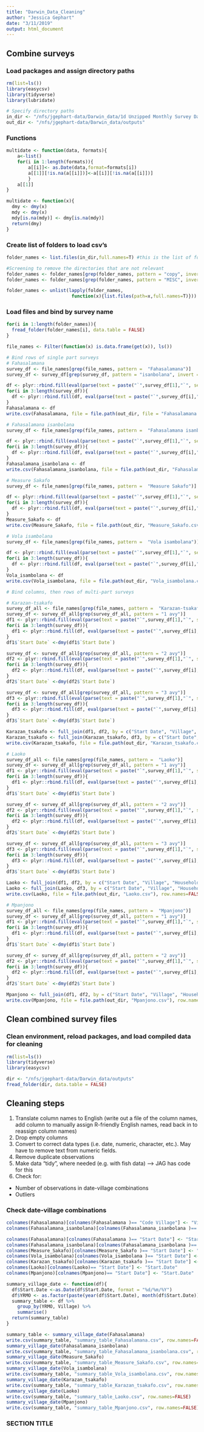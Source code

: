 ```yaml
---
title: "Darwin_Data_Cleaning"
author: "Jessica Gephart"
date: "3/11/2019"
output: html_document
---
```


## Combine surveys

### Load packages and assign directory paths
```r
rm(list=ls())
library(easycsv)
library(tidyverse)
library(lubridate)

# Specify directory paths
in_dir <- "/nfs/jgephart-data/Darwin_data/1d Unzipped Monthly Survey Data" 
out_dir <- "/nfs/jgephart-data/Darwin_data/outputs"
```

### Functions
```r
multidate <- function(data, formats){
    a<-list()
    for(i in 1:length(formats)){
        a[[i]]<- as.Date(data,format=formats[i])
        a[[1]][!is.na(a[[i]])]<-a[[i]][!is.na(a[[i]])]
        }
    a[[1]]
}

multidate <- function(x){
  dmy <- dmy(x) 
  mdy <- dmy(x) 
  mdy[is.na(mdy)] <- dmy[is.na(mdy)] 
  return(dmy)
}

```


### Create list of folders to load csv's
```r
folder_names <- list.files(in_dir,full.names=T) #this is the list of folder with RAW data information

#Screening to remove the directories that are not relevant
folder_names <- folder_names[grep(folder_names, pattern = "copy", invert = TRUE)]
folder_names <- folder_names[grep(folder_names, pattern = "MISC", invert = TRUE)]

folder_names <- unlist(lapply(folder_names,
                        function(x){list.files(path=x,full.names=T)}))

```

### Load files and bind by survey name
```r

for(i in 1:length(folder_names)){
  fread_folder(folder_names[i], data.table = FALSE)
}

file_names <- Filter(function(x) is.data.frame(get(x)), ls())

# Bind rows of single part surveys
# Fahasalamana
survey_df <- file_names[grep(file_names, pattern =  "Fahasalamana")] 
survey_df <- survey_df[grep(survey_df, pattern = "isanbolana", invert = TRUE)]

df <- plyr::rbind.fill(eval(parse(text = paste("`",survey_df[1],"`", sep=""))), eval(parse(text = paste("`",survey_df[2],"`", sep=""))))
for(i in 3:length(survey_df)){
  df <- plyr::rbind.fill(df, eval(parse(text = paste("`",survey_df[i],"`", sep=""))))
}
Fahasalamana <- df
write.csv(Fahasalamana, file = file.path(out_dir, file = "Fahasalamana.csv"), row.names=FALSE)

# Fahasalamana isanbolana
survey_df <- file_names[grep(file_names, pattern =  "Fahasalamana isanbolana")]

df <- plyr::rbind.fill(eval(parse(text = paste("`",survey_df[1],"`", sep=""))), eval(parse(text = paste("`",survey_df[2],"`", sep=""))))
for(i in 3:length(survey_df)){
  df <- plyr::rbind.fill(df, eval(parse(text = paste("`",survey_df[i],"`", sep=""))))
}
Fahasalamana_isanbolana <- df
write.csv(Fahasalamana_isanbolana, file = file.path(out_dir, "Fahasalamana_isanbolana.csv"), row.names=FALSE)

# Measure Sakafo
survey_df <- file_names[grep(file_names, pattern =  "Measure Sakafo")]

df <- plyr::rbind.fill(eval(parse(text = paste("`",survey_df[1],"`", sep=""))), eval(parse(text = paste("`",survey_df[2],"`", sep=""))))
for(i in 3:length(survey_df)){
  df <- plyr::rbind.fill(df, eval(parse(text = paste("`",survey_df[i],"`", sep=""))))
}
Measure_Sakafo <- df
write.csv(Measure_Sakafo, file = file.path(out_dir, "Measure_Sakafo.csv"), row.names=FALSE)

# Vola isambolana
survey_df <- file_names[grep(file_names, pattern =  "Vola isambolana")]

df <- plyr::rbind.fill(eval(parse(text = paste("`",survey_df[1],"`", sep=""))), eval(parse(text = paste("`",survey_df[2],"`", sep=""))))
for(i in 3:length(survey_df)){
  df <- plyr::rbind.fill(df, eval(parse(text = paste("`",survey_df[i],"`", sep=""))))
}
Vola_isambolana <- df
write.csv(Vola_isambolana, file = file.path(out_dir, "Vola_isambolana.csv"), row.names=FALSE)

# Bind columns, then rows of multi-part surveys

# Karazan-tsakafo
survey_df_all <- file_names[grep(file_names, pattern =  "Karazan-tsakafo")]
survey_df <- survey_df_all[grep(survey_df_all, pattern = "1 avy")]
df1 <- plyr::rbind.fill(eval(parse(text = paste("`",survey_df[1],"`", sep=""))), eval(parse(text = paste("`",survey_df[2],"`", sep=""))))
for(i in 3:length(survey_df)){
  df1 <- plyr::rbind.fill(df, eval(parse(text = paste("`",survey_df[i],"`", sep=""))))
}
df1$`Start Date` <-dmy(df1$`Start Date`)

survey_df <- survey_df_all[grep(survey_df_all, pattern = "2 avy")]
df2 <- plyr::rbind.fill(eval(parse(text = paste("`",survey_df[1],"`", sep=""))), eval(parse(text = paste("`",survey_df[2],"`", sep=""))))
for(i in 3:length(survey_df)){
  df2 <- plyr::rbind.fill(df, eval(parse(text = paste("`",survey_df[i],"`", sep=""))))
}
df2$`Start Date` <-dmy(df2$`Start Date`)

survey_df <- survey_df_all[grep(survey_df_all, pattern = "3 avy")]
df3 <- plyr::rbind.fill(eval(parse(text = paste("`",survey_df[1],"`", sep=""))), eval(parse(text = paste("`",survey_df[2],"`", sep=""))))
for(i in 3:length(survey_df)){
  df3 <- plyr::rbind.fill(df, eval(parse(text = paste("`",survey_df[i],"`", sep=""))))
}
df3$`Start Date` <-dmy(df3$`Start Date`)

Karazan_tsakafo <- full_join(df1, df2, by = c("Start Date", "Village", "Household"))
Karazan_tsakafo <- full_join(Karazan_tsakafo, df3, by = c("Start Date", "Village", "Household"))
write.csv(Karazan_tsakafo, file = file.path(out_dir, "Karazan_tsakafo.csv"), row.names=FALSE)

# Laoko
survey_df_all <- file_names[grep(file_names, pattern =  "Laoko")]
survey_df <- survey_df_all[grep(survey_df_all, pattern = "1 avy")]
df1 <- plyr::rbind.fill(eval(parse(text = paste("`",survey_df[1],"`", sep=""))), eval(parse(text = paste("`",survey_df[2],"`", sep=""))))
for(i in 3:length(survey_df)){
  df1 <- plyr::rbind.fill(df, eval(parse(text = paste("`",survey_df[i],"`", sep=""))))
}
df1$`Start Date` <-dmy(df1$`Start Date`)

survey_df <- survey_df_all[grep(survey_df_all, pattern = "2 avy")]
df2 <- plyr::rbind.fill(eval(parse(text = paste("`",survey_df[1],"`", sep=""))), eval(parse(text = paste("`",survey_df[2],"`", sep=""))))
for(i in 3:length(survey_df)){
  df2 <- plyr::rbind.fill(df, eval(parse(text = paste("`",survey_df[i],"`", sep=""))))
}
df2$`Start Date` <-dmy(df2$`Start Date`)

survey_df <- survey_df_all[grep(survey_df_all, pattern = "3 avy")]
df3 <- plyr::rbind.fill(eval(parse(text = paste("`",survey_df[1],"`", sep=""))), eval(parse(text = paste("`",survey_df[2],"`", sep=""))))
for(i in 3:length(survey_df)){
  df3 <- plyr::rbind.fill(df, eval(parse(text = paste("`",survey_df[i],"`", sep=""))))
}
df3$`Start Date` <-dmy(df3$`Start Date`)

Laoko <- full_join(df1, df2, by = c("Start Date", "Village", "Household"))
Laoko <- full_join(Laoko, df3, by = c("Start Date", "Village", "Household"))
write.csv(Laoko, file = file.path(out_dir, "Laoko.csv"), row.names=FALSE)

# Mpanjono
survey_df_all <- file_names[grep(file_names, pattern =  "Mpanjono")]
survey_df <- survey_df_all[grep(survey_df_all, pattern = "1 avy")]
df1 <- plyr::rbind.fill(eval(parse(text = paste("`",survey_df[1],"`", sep=""))), eval(parse(text = paste("`",survey_df[2],"`", sep=""))))
for(i in 3:length(survey_df)){
  df1 <- plyr::rbind.fill(df, eval(parse(text = paste("`",survey_df[i],"`", sep=""))))
}
df1$`Start Date` <-dmy(df1$`Start Date`)

survey_df <- survey_df_all[grep(survey_df_all, pattern = "2 avy")]
df2 <- plyr::rbind.fill(eval(parse(text = paste("`",survey_df[1],"`", sep=""))), eval(parse(text = paste("`",survey_df[2],"`", sep=""))))
for(i in 3:length(survey_df)){
  df2 <- plyr::rbind.fill(df, eval(parse(text = paste("`",survey_df[i],"`", sep=""))))
}
df2$`Start Date` <-dmy(df2$`Start Date`)

Mpanjono <- full_join(df1, df2, by = c("Start Date", "Village", "Household"))
write.csv(Mpanjono, file = file.path(out_dir, "Mpanjono.csv"), row.names=FALSE)

```

## Clean combined survey files

### Clean environment, reload packages, and load compiled data for cleaning
```r
rm(list=ls())
library(tidyverse)
library(easycsv)

dir <- "/nfs/jgephart-data/Darwin_data/outputs"
fread_folder(dir, data.table = FALSE)

```

## Cleaning steps
1. Translate column names to English (write out a file of the column names, add column to manually assign R-friendly English names, read back in to reassign column names)
2. Drop empty columns
3. Convert to correct data types (i.e. date, numeric, character, etc.). May have to remove text from numeric fields. 
4. Remove duplicate observations
5. Make data "tidy", where needed (e.g. with fish data) --> JAG has code for this
6. Check for:
* Number of observations in date-village combinations
* Outliers 

### Check date-village combinations
```r
colnames(Fahasalamana)[colnames(Fahasalamana )== "Code Village"] <- "Village"
colnames(Fahasalamana_isanbolana)[colnames(Fahasalamana_isanbolana )== "Code Village"] <- "Village"

colnames(Fahasalamana)[colnames(Fahasalamana )== "Start Date"] <- "Start.Date"
colnames(Fahasalamana_isanbolana)[colnames(Fahasalamana_isanbolana )== "Start Date"] <- "Start.Date"
colnames(Measure_Sakafo)[colnames(Measure_Sakafo )== "Start Date"] <- "Start.Date"
colnames(Vola_isambolana)[colnames(Vola_isambolana )== "Start Date"] <- "Start.Date"
colnames(Karazan_tsakafo)[colnames(Karazan_tsakafo )== "Start Date"] <- "Start.Date"
colnames(Laoko)[colnames(Laoko)== "Start Date"] <- "Start.Date"
colnames(Mpanjono)[colnames(Mpanjono)== "Start Date"] <- "Start.Date"

summary_village_date <- function(df){
  df$Start.Date <-as.Date(df$Start.Date, format = "%d/%m/%Y")
  df$YRMO <- as.factor(paste(year(df$Start.Date), month(df$Start.Date)))
  summary_table <- df %>% 
    group_by(YRMO, Village) %>%
    summarise()
  return(summary_table)
}

summary_table <- summary_village_date(Fahasalamana)
write.csv(summary_table, "summary_table_Fahasalamana.csv", row.names=FALSE)
summary_village_date(Fahasalamana_isanbolana)
write.csv(summary_table, "summary_table_Fahasalamana_isanbolana.csv", row.names=FALSE)
summary_village_date(Measure_Sakafo)
write.csv(summary_table, "summary_table_Measure_Sakafo.csv", row.names=FALSE)
summary_village_date(Vola_isambolana)
write.csv(summary_table, "summary_table_Vola_isambolana.csv", row.names=FALSE)
summary_village_date(Karazan_tsakafo)
write.csv(summary_table, "summary_table_Karazan_tsakafo.csv", row.names=FALSE)
summary_village_date(Laoko)
write.csv(summary_table, "summary_table_Laoko.csv", row.names=FALSE)
summary_village_date(Mpanjono)
write.csv(summary_table, "summary_table_Mpanjono.csv", row.names=FALSE)

```


### SECTION TITLE
```r

```



